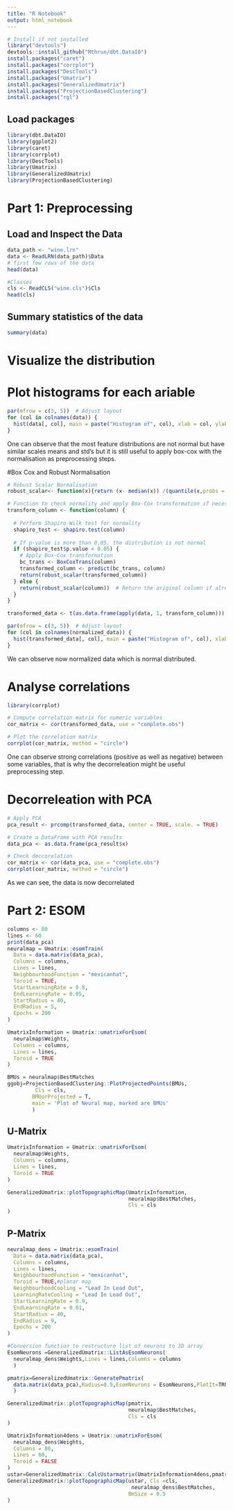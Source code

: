 ```yaml
---
title: "R Notebook"
output: html_notebook
---
```

```r
# Install if not installed
library("devtools")
devtools::install_github("Mthrun/dbt.DataIO")
install.packages("caret")
install.packages("corrplot")
install.packages("DescTools")
install.packages("Umatrix")
install.packages("GeneralizedUmatrix")
install.packages("ProjectionBasedClustering")
install.packages("rgl")
```

## Load packages

```r
library(dbt.DataIO)
library(ggplot2)
library(caret)
library(corrplot)
library(DescTools)
library(Umatrix)
library(GeneralizedUmatrix)
library(ProjectionBasedClustering)
```


# Part 1: Preprocessing

## Load and Inspect the Data

```r
data_path <- "wine.lrn"
data <- ReadLRN(data_path)$Data
# first few rows of the data
head(data)

#Classes
cls <- ReadCLS("wine.cls")$Cls
head(cls)
```

## Summary statistics of the data
```r
summary(data)
```



# Visualize the distribution 
# Plot histograms for each ariable
```r
par(mfrow = c(3, 5))  # Adjust layout
for (col in colnames(data)) {
  hist(data[, col], main = paste("Histogram of", col), xlab = col, ylab = "Frequency")
}
```
One can observe that the most feature distributions are not normal but have similar scales means and std's but it is still useful to apply box-cox with the normalisation as preprocessing steps.

#Box Cox and Robust Normalisation
```r

# Robust Scalar Normalisation
robust_scalar<- function(x){return (x- median(x)) /(quantile(x,probs = .75)-quantile(x,probs = .25))}

# Function to check normality and apply Box-Cox transformation if necessary
transform_column <- function(column) {
  
  # Perform Shapiro-Wilk test for normality
  shapiro_test <- shapiro.test(column)
  
  # If p-value is more than 0.05, the distribution is not normal
  if (shapiro_test$p.value < 0.05) {
    # Apply Box-Cox transformation
    bc_trans <- BoxCoxTrans(column)
    transformed_column <- predict(bc_trans, column)
    return(robust_scalar(transformed_column))
  } else {
    return(robust_scalar(column))  # Return the original column if already normally distributed
  }
}

transformed_data <- t(as.data.frame(apply(data, 1, transform_column)))

par(mfrow = c(3, 5))  # Adjust layout
for (col in colnames(normalized_data)) {
  hist(transformed_data[, col], main = paste("Histogram of", col), xlab = col, ylab = "Frequency")
}

```


We can observe now normalized data which is normal distributed.


# Analyse correlations 

```r
library(corrplot)

# Compute correlation matrix for numeric variables
cor_matrix <- cor(transformed_data, use = "complete.obs")

# Plot the correlation matrix
corrplot(cor_matrix, method = "circle")
```
One can observe strong correlations (positive as well as negative) between some variables, that is why the decorreleation might be useful preprocessing step.

# Decorreleation with PCA

```r
# Apply PCA
pca_result <- prcomp(transformed_data, center = TRUE, scale. = TRUE)

# Create a DataFrame with PCA results
data_pca <- as.data.frame(pca_result$x)

# Check deccorelation 
cor_matrix <- cor(data_pca, use = "complete.obs")
corrplot(cor_matrix, method = "circle")
```
As we can see, the data is now decorrelated

# Part 2: ESOM


```r
columns <- 80
lines <- 60
print(data_pca)
neuralmap = Umatrix::esomTrain(
  Data = data.matrix(data_pca),
  Columns = columns,
  Lines = lines,
  NeighbourhoodFunction = "mexicanhat",
  Toroid = TRUE,
  StartLearningRate = 0.8,
  EndLearningRate = 0.05,
  StartRadius = 40, 
  EndRadius = 5,
  Epochs = 200
)
```

```r
UmatrixInformation = Umatrix::umatrixForEsom(
  neuralmap$Weights, 
  Columns = columns,
  Lines = lines,
  Toroid = TRUE
)

BMUs = neuralmap$BestMatches
ggobj=ProjectionBasedClustering::PlotProjectedPoints(BMUs,
         Cls = cls,
        BMUorProjected = T,
        main = 'Plot of Neural map, marked are BMUs'
        )
```
## U-Matrix
```r
UmatrixInformation = Umatrix::umatrixForEsom(
  neuralmap$Weights, 
  Columns = columns,
  Lines = lines,
  Toroid = TRUE
)

GeneralizedUmatrix::plotTopographicMap(UmatrixInformation,
                                       neuralmap$BestMatches,
                                       Cls = cls
)
```

## P-Matrix
```r
neuralmap_dens = Umatrix::esomTrain(
  Data = data.matrix(data_pca),
  Columns = columns,
  Lines = lines,
  NeighbourhoodFunction = "mexicanhat",
  Toroid = TRUE,#planar map
  NeighbourhoodCooling = "Lead In Lead Out",
  LearningRateCooling = "Lead In Lead Out",
  StartLearningRate = 0.9,
  EndLearningRate = 0.01,
  StartRadius = 40, 
  EndRadius = 9,
  Epochs = 200
)

#Conversion function to restructure list of neurons to 3D array 
EsomNeurons =GeneralizedUmatrix::ListAsEsomNeurons(
  neuralmap_dens$Weights,Lines = lines,Columns = columns
  )

pmatrix=GeneralizedUmatrix::GeneratePmatrix(
  data.matrix(data_pca),Radius=0.9,EsomNeurons = EsomNeurons,PlotIt=TRUE#TRUE: tiled visualization
  )

GeneralizedUmatrix::plotTopographicMap(pmatrix,
                                       neuralmap$BestMatches,
                                       Cls = cls
)
```
```r
UmatrixInformation4dens = Umatrix::umatrixForEsom(
  neuralmap_dens$Weights, 
  Columns = 80,
  Lines = 60,
  Toroid = FALSE
)
ustar=GeneralizedUmatrix::CalcUstarmatrix(UmatrixInformation4dens,pmatrix)
GeneralizedUmatrix::plotTopographicMap(ustar, Cls =cls,
                                        neuralmap_dens$BestMatches,
                                       BmSize = 0.5
)
    
```
